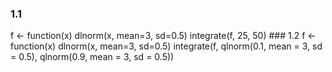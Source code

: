 ### 1.1
f <- function(x) dlnorm(x, mean=3, sd=0.5) 
integrate(f, 25, 50) 
### 1.2
f <- function(x) dlnorm(x, mean=3, sd=0.5) 
integrate(f, qlnorm(0.1, mean = 3, sd = 0.5), qlnorm(0.9, mean = 3, sd = 0.5)) 
